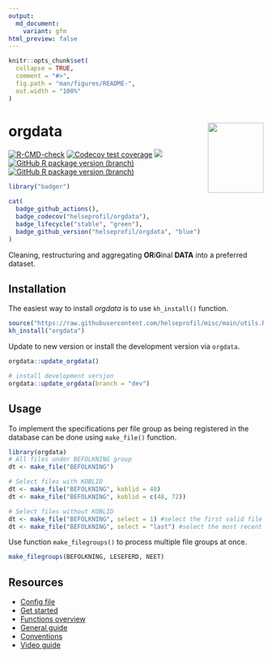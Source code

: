 ```yaml
---
output:
  md_document:
    variant: gfm
html_preview: false
---
```


<!-- README.md is generated from README.Rmd. Please edit that file -->

```r
knitr::opts_chunk$set(
  collapse = TRUE,
  comment = "#>",
  fig.path = "man/figures/README-",
  out.width = "100%"
)
```

# orgdata <img src='man/figures/logo.png' align="right" width="110" height="138" />

<!-- badges: start -->

[![R-CMD-check](https://github.com/helseprofil/orgdata/workflows/R-CMD-check/badge.svg)](https://github.com/helseprofil/orgdata/actions)
[![Codecov test coverage](https://img.shields.io/codecov/c/github/helseprofil/orgdata?logo=codecov)](https://app.codecov.io/gh/helseprofil/orgdata?branch=main)
[![](https://img.shields.io/badge/lifecycle-stable-green.svg)](https://lifecycle.r-lib.org/articles/stages.html#stable)
[![GitHub R package version (branch)](https://img.shields.io/github/r-package/v/helseprofil/orgdata/main)](https://github.com/helseprofil/orgdata)
[![GitHub R package version (branch)](https://img.shields.io/github/r-package/v/helseprofil/orgdata/dev)](https://github.com/helseprofil/orgdata)
<!-- badges: end -->

```r
library("badger")
```

```r
cat(
  badge_github_actions(),
  badge_codecov("helseprofil/orgdata"),
  badge_lifecycle("stable", "green"),
  badge_github_version("helseprofil/orgdata", "blue")
)
```

Cleaning, restructuring and aggregating **OR**i**G**inal **DATA** into a
preferred dataset.

## Installation

The easiest way to install *orgdata* is to use `kh_install()` function.

```r
source("https://raw.githubusercontent.com/helseprofil/misc/main/utils.R")
kh_install("orgdata")
```

Update to new version or install the development version via `orgdata`.

```r
orgdata::update_orgdata()

# install development versjon
orgdata::update_orgdata(branch = "dev")
```

## Usage 

To implement the specifications per file group as being registered in the
database can be done using `make_file()` function.

```r
library(orgdata)
# All files under BEFOLKNING group
dt <- make_file("BEFOLKNING")

# Select files with KOBLID
dt <- make_file("BEFOLKNING", koblid = 48)
dt <- make_file("BEFOLKNING", koblid = c(48, 72))

# Select files without KOBLID
dt <- make_file("BEFOLKNING", select = 1) #select the first valid file
dt <- make_file("BEFOLKNING", select = "last") #select the most recent file
```

Use function `make_filegroups()` to process multiple file groups at once.

```r
make_filegroups(BEFOLKNING, LESEFERD, NEET)
```

## Resources

- [Config file](https://github.com/helseprofil/config/blob/main/config-orgdata.yml)
- [Get started](https://helseprofil.github.io/orgdata/articles/get-started.html)
- [Functions overview](https://helseprofil.github.io/orgdata/reference/index.html)
- [General guide](https://helseprofil.github.io/manual/)
- [Conventions](https://helseprofil.github.io/orgdata/articles/standard.html)
- [Video guide](https://youtu.be/PhEQq4iWJCY)

